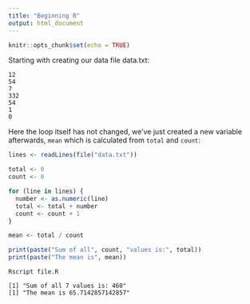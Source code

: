 ```yaml
---
title: "Beginning R"
output: html_document
---
```


```r
knitr::opts_chunk$set(echo = TRUE)
```

Starting with creating our data file data.txt:

```
12
54
7
332
54
1
0
```

Here the loop itself has not changed, we've just created a new variable 
afterwards, `mean` which is calculated from `total` and `count`:

```R
lines <- readLines(file("data.txt"))

total <- 0
count <- 0

for (line in lines) {
  number <- as.numeric(line)
  total <- total + number
  count <- count + 1
}

mean <- total / count

print(paste("Sum of all", count, "values is:", total))
print(paste("The mean is", mean))
```

```
Rscript file.R

[1] "Sum of all 7 values is: 460"
[1] "The mean is 65.7142857142857"
```
